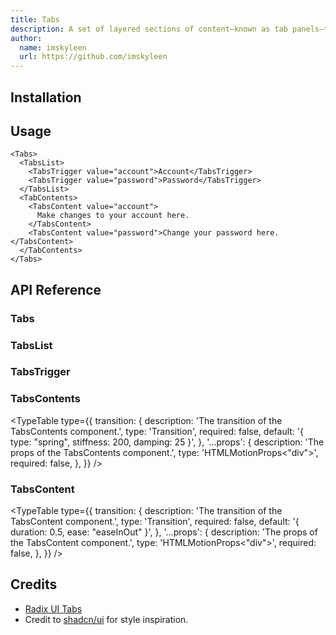 ```yaml
---
title: Tabs
description: A set of layered sections of content—known as tab panels—that are displayed one at a time.
author:
  name: imskyleen
  url: https://github.com/imskyleen
---
```


<ComponentPreview name="demo-components-radix-tabs" />

## Installation

<ComponentInstallation name="components-radix-tabs" />

## Usage

```tsx
<Tabs>
  <TabsList>
    <TabsTrigger value="account">Account</TabsTrigger>
    <TabsTrigger value="password">Password</TabsTrigger>
  </TabsList>
  <TabContents>
    <TabsContent value="account">
      Make changes to your account here.
    </TabsContent>
    <TabsContent value="password">Change your password here.</TabsContent>
  </TabContents>
</Tabs>
```

## API Reference

### Tabs

<div className="flex flex-col gap-2">
<ExternalLink
  href="https://animate-ui.com/docs/primitives/radix/tabs#tabs"
  text="Animate UI API Reference - Tabs Primitive"
/>

<ExternalLink
  href="https://www.radix-ui.com/primitives/docs/components/tabs#root"
  text="Radix UI API Reference - Tabs.Root"
/>
</div>

### TabsList

<div className="flex flex-col gap-2">
<ExternalLink
  href="https://animate-ui.com/docs/primitives/radix/tabs#tabslist"
  text="Animate UI API Reference - TabsList Primitive"
/>

<ExternalLink
  href="https://www.radix-ui.com/primitives/docs/components/tabs#list"
  text="Radix UI API Reference - Tabs.List"
/>
</div>

### TabsTrigger

<div className="flex flex-col gap-2">
<ExternalLink
  href="https://animate-ui.com/docs/primitives/radix/tabs#tabstrigger"
  text="Animate UI API Reference - TabsTrigger Primitive"
/>

<ExternalLink
  href="https://www.radix-ui.com/primitives/docs/components/tabs#trigger"
  text="Radix UI API Reference - Tabs.Trigger"
/>
</div>

### TabsContents

<ExternalLink
  href="https://animate-ui.com/docs/primitives/radix/tabs#tabscontents"
  text="Animate UI API Reference - TabsContents Primitive"
/>

<TypeTable
  type={{
    transition: {
      description: 'The transition of the TabsContents component.',
      type: 'Transition',
      required: false,
      default: '{ type: "spring", stiffness: 200, damping: 25 }',
    },
    '...props': {
      description: 'The props of the TabsContents component.',
      type: 'HTMLMotionProps<"div">',
      required: false,
    },
  }}
/>

### TabsContent

<div className="flex flex-col gap-2">
<ExternalLink
  href="https://animate-ui.com/docs/primitives/radix/tabs#tabscontent"
  text="Animate UI API Reference - TabsContent Primitive"
/>

<ExternalLink
  href="https://www.radix-ui.com/primitives/docs/components/tabs#content"
  text="Radix UI API Reference - Tabs.Content"
/>
</div>

<TypeTable
  type={{
    transition: {
      description: 'The transition of the TabsContent component.',
      type: 'Transition',
      required: false,
      default: '{ duration: 0.5, ease: "easeInOut" }',
    },
    '...props': {
      description: 'The props of the TabsContent component.',
      type: 'HTMLMotionProps<"div">',
      required: false,
    },
  }}
/>

## Credits

- [Radix UI Tabs](https://www.radix-ui.com/primitives/docs/components/tabs)
- Credit to [shadcn/ui](https://ui.shadcn.com/docs/components/tabs) for style inspiration.
